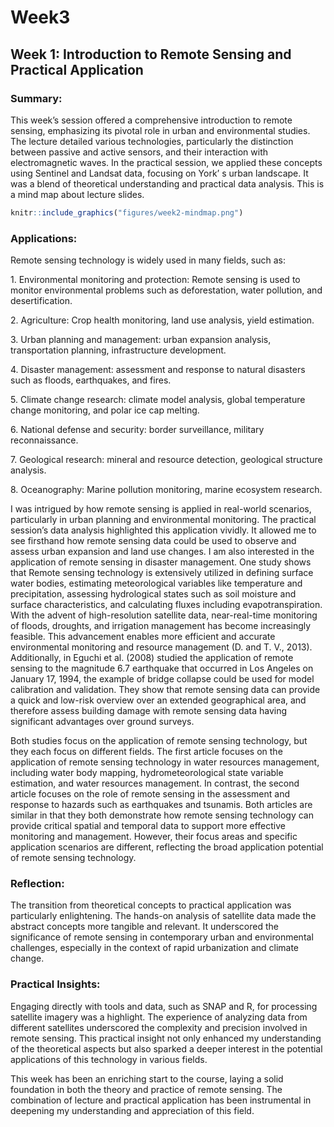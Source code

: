 # Week3

## Week 1: Introduction to Remote Sensing and Practical Application

### Summary:

This week's session offered a comprehensive introduction to remote sensing, emphasizing its pivotal role in urban and environmental studies. The lecture detailed various technologies, particularly the distinction between passive and active sensors, and their interaction with electromagnetic waves. In the practical session, we applied these concepts using Sentinel and Landsat data, focusing on York' s urban landscape. It was a blend of theoretical understanding and practical data analysis. This is a mind map about lecture slides.

```r
knitr::include_graphics("figures/week2-mindmap.png")
```

### Applications:

Remote sensing technology is widely used in many fields, such as:

1\. Environmental monitoring and protection: Remote sensing is used to monitor environmental problems such as deforestation, water pollution, and desertification.

2\. Agriculture: Crop health monitoring, land use analysis, yield estimation.

3\. Urban planning and management: urban expansion analysis, transportation planning, infrastructure development.

4\. Disaster management: assessment and response to natural disasters such as floods, earthquakes, and fires.

5\. Climate change research: climate model analysis, global temperature change monitoring, and polar ice cap melting.

6\. National defense and security: border surveillance, military reconnaissance.

7\. Geological research: mineral and resource detection, geological structure analysis.

8\. Oceanography: Marine pollution monitoring, marine ecosystem research.

I was intrigued by how remote sensing is applied in real-world scenarios, particularly in urban planning and environmental monitoring. The practical session's data analysis highlighted this application vividly. It allowed me to see firsthand how remote sensing data could be used to observe and assess urban expansion and land use changes. I am also interested in the application of remote sensing in disaster management. One study shows that Remote sensing technology is extensively utilized in defining surface water bodies, estimating meteorological variables like temperature and precipitation, assessing hydrological states such as soil moisture and surface characteristics, and calculating fluxes including evapotranspiration. With the advent of high-resolution satellite data, near-real-time monitoring of floods, droughts, and irrigation management has become increasingly feasible. This advancement enables more efficient and accurate environmental monitoring and resource management (D. and T. V., 2013). Additionally, in Eguchi et al. (2008) studied the application of remote sensing to the magnitude 6.7 earthquake that occurred in Los Angeles on January 17, 1994, the example of bridge collapse could be used for model calibration and validation. They show that remote sensing data can provide a quick and low-risk overview over an extended geographical area, and therefore assess building damage with remote sensing data having significant advantages over ground surveys.

Both studies focus on the application of remote sensing technology, but they each focus on different fields. The first article focuses on the application of remote sensing technology in water resources management, including water body mapping, hydrometeorological state variable estimation, and water resources management. In contrast, the second article focuses on the role of remote sensing in the assessment and response to hazards such as earthquakes and tsunamis. Both articles are similar in that they both demonstrate how remote sensing technology can provide critical spatial and temporal data to support more effective monitoring and management. However, their focus areas and specific application scenarios are different, reflecting the broad application potential of remote sensing technology.

### Reflection:

The transition from theoretical concepts to practical application was particularly enlightening. The hands-on analysis of satellite data made the abstract concepts more tangible and relevant. It underscored the significance of remote sensing in contemporary urban and environmental challenges, especially in the context of rapid urbanization and climate change.

### Practical Insights:

Engaging directly with tools and data, such as SNAP and R, for processing satellite imagery was a highlight. The experience of analyzing data from different satellites underscored the complexity and precision involved in remote sensing. This practical insight not only enhanced my understanding of the theoretical aspects but also sparked a deeper interest in the potential applications of this technology in various fields.

This week has been an enriching start to the course, laying a solid foundation in both the theory and practice of remote sensing. The combination of lecture and practical application has been instrumental in deepening my understanding and appreciation of this field.
